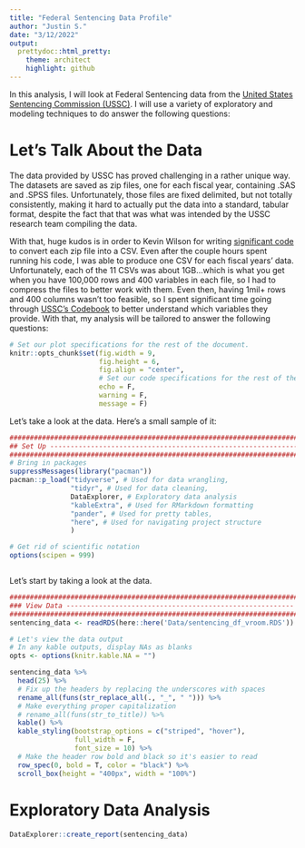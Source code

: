 ```yaml
---
title: "Federal Sentencing Data Profile"
author: "Justin S."
date: "3/12/2022"
output:
  prettydoc::html_pretty:
    theme: architect
    highlight: github
---
```


In this analysis, I will look at Federal Sentencing data from the [United States Sentencing Commission (USSC)](https://www.ussc.gov/). I will use a variety of exploratory and modeling techniques to do answer the following questions:


# Let's Talk About the Data
The data provided by USSC has proved challenging in a rather unique way. The datasets are saved as zip files, one for each fiscal year, containing .SAS and .SPSS files. Unfortunately, those files are fixed delimited, but not totally consistently, making it hard to actually put the data into a standard, tabular format, despite the fact that that was what was intended by the USSC research team compiling the data. 

With that, huge kudos is in order to Kevin Wilson for writing [significant code](https://github.com/khwilson/SentencingCommissionDatasets) to convert each zip file into a CSV. Even after the couple hours spent running his code, I was able to produce one CSV for each fiscal years' data. Unfortunately, each of the 11 CSVs was about 1GB...which is what you get when you have 100,000 rows and 400 variables in each file, so I had to compress the files to better work with them. Even then, having 1mil+ rows and 400 columns wasn't too feasible, so I spent significant time going through [USSC's Codebook](https://www.ussc.gov/sites/default/files/pdf/research-and-publications/datafiles/USSC_Public_Release_Codebook_FY99_FY20.pdf) to better understand which variables they provide. With that, my analysis will be tailored to answer the following questions:

```r
# Set our plot specifications for the rest of the document.
knitr::opts_chunk$set(fig.width = 9,
                      fig.height = 6,
                      fig.align = "center",
                      # Set our code specifications for the rest of the document
                      echo = F,
                      warning = F,
                      message = F)
```

Let's take a look at the data. Here's a small sample of it:

```r
###########################################################################
## Set Up -----------------------------------------------------------------
###########################################################################
# Bring in packages
suppressMessages(library("pacman"))
pacman::p_load("tidyverse", # Used for data wrangling,
               "tidyr", # Used for data cleaning,
               DataExplorer, # Exploratory data analysis
               "kableExtra", # Used for RMarkdown formatting
               "pander", # Used for pretty tables,
               "here", # Used for navigating project structure
               )

# Get rid of scientific notation
options(scipen = 999)



```


Let's start by taking a look at the data.

```r
########################################################################
### View Data --------------------------------------------------------
########################################################################
sentencing_data <- readRDS(here::here('Data/sentencing_df_vroom.RDS'))

# Let's view the data output
# In any kable outputs, display NAs as blanks
opts <- options(knitr.kable.NA = "")

sentencing_data %>% 
  head(25) %>%
  # Fix up the headers by replacing the underscores with spaces
  rename_all(funs(str_replace_all(., "_", " "))) %>% 
  # Make everything proper capitalization
  # rename_all(funs(str_to_title)) %>% 
  kable() %>%
  kable_styling(bootstrap_options = c("striped", "hover"),
                full_width = F,
                font_size = 10) %>%
  # Make the header row bold and black so it's easier to read
  row_spec(0, bold = T, color = "black") %>% 
  scroll_box(height = "400px", width = "100%")
```


# Exploratory Data Analysis
```r
DataExplorer::create_report(sentencing_data)
```